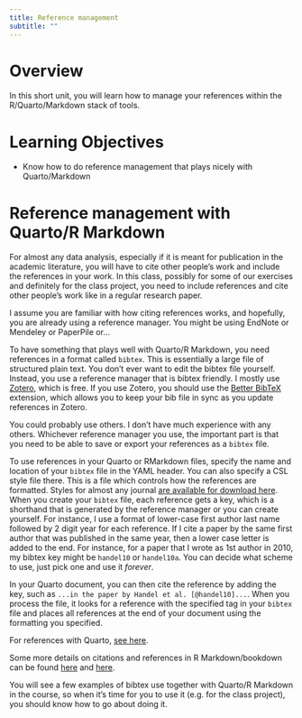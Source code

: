 ```yaml
---
title: Reference management
subtitle: ""
---
```



# Overview
In this short unit, you will learn how to manage your references within the R/Quarto/Markdown stack of tools.


# Learning Objectives
* Know how to do reference management that plays nicely with Quarto/Markdown


# Reference management with Quarto/R Markdown

For almost any data analysis, especially if it is meant for publication in the academic literature, you will have to cite other people's work and include the references in your work. In this class, possibly for some of our exercises and definitely for the class project, you need to include references and cite other people's work like in a regular research paper.

I assume you are familiar with how citing references works, and hopefully, you are already using a reference manager. You might be using EndNote or Mendeley or PaperPile or...   

To have something that plays well with Quarto/R Markdown, you need references in a format called `bibtex`. This is essentially a large file of structured plain text. You don't ever want to edit the bibtex file yourself. Instead, you use a reference manager that is bibtex friendly. I mostly use [Zotero](https://www.zotero.org/), which is free. If you use Zotero, you should use the [Better BibTeX](https://retorque.re/zotero-better-bibtex/) extension, which allows you to keep your bib file in sync as you update references in Zotero.

You could probably use others. I don't have much experience with any others. Whichever reference manager you use, the important part is that you need to be able to save or export your references as a `bibtex` file. 

To use references in your Quarto or RMarkdown files, specify the name and location of your `bibtex` file in the YAML header. You can also specify a CSL style file there. This is a file which controls how the references are formatted. Styles for almost any journal [are available for download here](https://www.zotero.org/styles). When you create your `bibtex` file, each reference gets a key, which is a shorthand that is generated by the reference manager or you can create yourself. For instance, I use a format of lower-case first author last name followed by 2 digit year for each reference. If I cite a paper by the same first author that was published in the same year, then a lower case letter is added to the end. For instance, for a paper that I wrote as 1st author in 2010, my bibtex key might be `handel10` or `handel10a`. You can decide what scheme to use, just pick one and use it _forever_. 

In your Quarto document, you can then cite the reference by adding the key, such as `...in the paper by Handel et al. [@handel10]...`. When you process the file, it looks for a reference with the specified tag in your `bibtex` file and places all references at the end of your document using the formatting you specified. 

For references with Quarto, [see here](https://quarto.org/docs/authoring/footnotes-and-citations.html).

Some more details on citations and references in R Markdown/bookdown can be found [here](https://bookdown.org/yihui/rmarkdown-cookbook/bibliography.html) and [here](https://bookdown.org/yihui/bookdown/citations.html). 

You will see a few examples of bibtex use together with Quarto/R Markdown in the course, so when it's time for you to use it (e.g. for the class project), you should know how to go about doing it.
